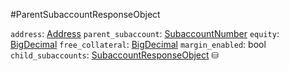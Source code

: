 #ParentSubaccountResponseObject

`address`: [Address]
`parent_subaccount`: [SubaccountNumber]
`equity`: [BigDecimal]
`free_collateral`: [BigDecimal]
`margin_enabled`: bool
`child_subaccounts`: [SubaccountResponseObject] ⛁

[Address]: /types/address
[SubaccountNumber]: /types/subaccount_number
[BigDecimal]: /types/big_decimal
[SubaccountResponseObject]: /types/subaccount_response_object

